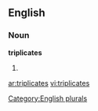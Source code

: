 ==English==

===Noun===
'''triplicates'''

# {{plural of|[[triplicate]]}}

[[Category:English plurals]]

[[ar:triplicates]]
[[vi:triplicates]]